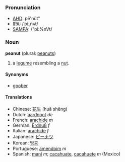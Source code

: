 ===Pronunciation===
*[[w:AHD|AHD]]: pē'nŭt"
*[[w:IPA|IPA]]: /ˈpiːˌnʌt/
*[[w:SAMPA|SAMPA]]: /"pi:%nVt/

===Noun===
'''peanut''' (plural: [[peanuts]])

# a [[legume]] resembling a [[nut]].

====Synonyms====
*[[goober]]

====Translations====
*Chinese: [[花生]] (huā shēng)
*Dutch: [[aardnoot]] ''de''
*French: [[arachide]] ''m''
*German: [[Erdnuß]] ''f''
*Italian: [[arachide]] ''f''
*Japanese: [[ピーナツ]]
*Korean: [[땅콩]]
*Portuguese: [[amendoim]] ''m''
*Spanish: [[maní]] ''m''; [[cacahuate]], [[cacahuete]] ''m'' (Mexico)